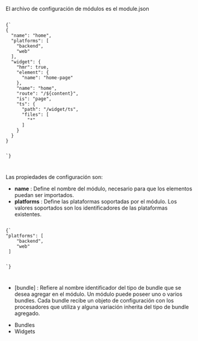 
<Title>Configuración de módulos</Title>

El archivo de configuración de módulos es el module.json

<Code>
{`
{
  "name": "home",
  "platforms": [
    "backend",
    "web"
  ],
  "widget": {
    "hmr": true,
    "element": {
      "name": "home-page"
    },
    "name": "home",
    "route": "/${content}",
    "is": "page",
    "ts": {
      "path": "/widget/ts",
      "files": [
        "*"
      ]
    }
  }
}

`}

</Code>

Las propiedades de configuración son:

-   **name** <string> : Define el nombre del módulo, necesario para que los elementos puedan ser importados.
-   **platforms** <array> : Define las plataformas soportadas por el módulo. Los valores soportados son los identificadores de las <Link to="/concepts/platforms">plataformas</Link> existentes.

<Code>
{`
"platforms": [
    "backend",
    "web"
 ]

`}

</Code>

-   [bundle] <Link to="/module#bundle"><bundle></Link> : Refiere al nombre identificador del tipo de bundle que se desea agregar en el módulo. Un módulo puede poseer uno o varios bundles. Cada bundle recibe un objeto de configuración con los procesadores que utiliza y alguna variación inherita del tipo de bundle agregado.

-   <Link to="/docs/bundles">Bundles</Link>
-   <Link to="/docs/widgets">Widgets</Link>
